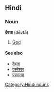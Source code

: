 ==Hindi==
===Noun===
'''दैवता''' (dēvtā)
#[[God]]
====See also====
*[[देवता]]
*[[परमेश्वर]]
*[[परमात्मा]]
[[Category:Hindi nouns]]